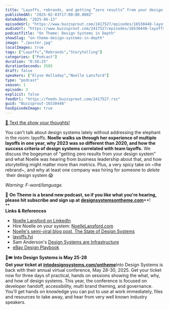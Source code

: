 ```yaml
---
title: "Layoffs, rebrands, and getting “zero results“ from your design system, with Noelle Lansford — #03"
publishedAt: "2025-02-03T17:00:00.000Z"
dateAdded: "2025-06-13"
episodeUrl: "https://www.buzzsprout.com/2417527/episodes/16530448-layoffs-rebrands-and-getting-zero-results-from-your-design-system-with-noelle-lansford-03.mp3"
audioUrl: "https://www.buzzsprout.com/2417527/episodes/16530448-layoffs-rebrands-and-getting-zero-results-from-your-design-system-with-noelle-lansford-03.mp3"
podcastTitle: "On Theme: Design Systems in Depth"
showSlug: "on-theme-design-systems-in-depth"
image: "./poster.jpg"
localImages: true
tags: ["Layoffs","Rebrands","Storytelling"]
categories: ["Podcast"]
duration: "0:58:25"
durationSeconds: 3505
draft: false
speakers: ["Elyse Holladay","Noelle Lansford"]
type: "podcast"
season: 1
episode: 3
explicit: false
feedUrl: "https://feeds.buzzsprout.com/2417527.rss"
guid: "Buzzsprout-16530448"
hasEpisodeImage: true
---
```

[📲 Text the show your thoughts!](https://www.buzzsprout.com/twilio/text_messages/2417527/open_sms)

You can't talk about design systems lately without addressing the elephant in the room: layoffs. **Noelle walks us through her experience of multiple layoffs in one year, why 2023 was so different than 2020, and how the success criteria of design systems correlated with team layoffs.** We discuss the bogeyman of "getting zero results from your design system" and what Noelle was hearing from business leadership about that, and how storytelling might matter more than metrics. Plus, a very spicy take on ~the rebrand~, and why at least one company was hiring for someone to _delete_  their design system 😱  
  
_Warning: F-word/language._  
  
💖 **On Theme is a brand new podcast, so if you like what you're hearing, please hit subscribe and sign up at** [**designsystemsontheme.com**](http://designsystemsontheme.com/)**!  
**  
**Links & References**

-   [Noelle Lansford on LinkedIn](https://www.linkedin.com/in/noellelansford/)
-   Hire Noelle on your system: [NoelleLansford.com](https://www.noellelansford.com/)
-   [Noelle's semi-viral blog post, The State of Design Systems](https://www.noellelansford.com/thoughts/state-of-ds-where-have-we-been-where-are-we-going)
-   [layoffs.fyi](https://layoffs.fyi/)
-   Sam Anderson's [Design Systems are Infrastructure](https://www.linkedin.com/pulse/design-systems-infrastructure-evolution-age-ai-sam-anderson-w29bc/)
-   [eBay Design Playbook](https://playbook.ebay.com/)

🎨🎟️ **Into Design Systems is May 25-28  
Get your ticket at** [**intodesignsystems.com/ontheme**](http://intodesignsystems.com/ontheme)Into Design Systems is back with their annual virtual conference, May 28-30, 2025. Get your ticket now for three days of practical, hands on sessions showing the what, why, and how of design systems. This year, the conference is focused on developer handoff, accessibility, multi brand theming, and governance. You'll get hands on knowledge you can put to use at work immediately, files and resources to take away, and hear from very well known industry speakers.
